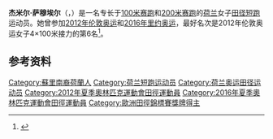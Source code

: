 {{Expand language|1=en|time=2020-09-11T03:37:57+00:00}}
'''杰米尔·萨穆埃尔'''（{{lang-nl|Jamile Samuel}}，{{bd|1992年|4月24日||}}）是一名专长于[[100米赛跑|100米赛跑]]和[[200米赛跑|200米赛跑]]的[[荷兰|荷兰]]女子[[田径|田径]][[短跑|短跑]]运动员。她曾参加[[2012年夏季奥林匹克运动会|2012年伦敦奥运]]和[[2016年夏季奥林匹克运动会|2016年里约奥运]]，最好名次是2012年伦敦奥运女子4×100米接力的第6名<ref>{{cite web|url=https://www.sports-reference.com/olympics/athletes/sa/jamile-samuel-1.html|title=Jamile Samuel|work=Sport Reference|accessdate=2020-09-10|archiveurl=https://web.archive.org/web/20181211035012/https://www.sports-reference.com/olympics/athletes/sa/jamile-samuel-1.html|archivedate=2018-12-11}}</ref>。

==参考资料==
{{reflist}}

{{Authority control}}

{{DEFAULTSORT:Samuel, Jamile}}
[[Category:蘇里南裔荷蘭人|Category:蘇里南裔荷蘭人]]
[[Category:荷兰短跑运动员|Category:荷兰短跑运动员]]
[[Category:荷兰奥运田径运动员|Category:荷兰奥运田径运动员]]
[[Category:2012年夏季奧林匹克運動會田徑運動員|Category:2012年夏季奧林匹克運動會田徑運動員]]
[[Category:2016年夏季奧林匹克運動會田徑運動員|Category:2016年夏季奧林匹克運動會田徑運動員]]
[[Category:歐洲田徑錦標賽獎牌得主|Category:歐洲田徑錦標賽獎牌得主]]

{{Europe-sport-bio-stub}}